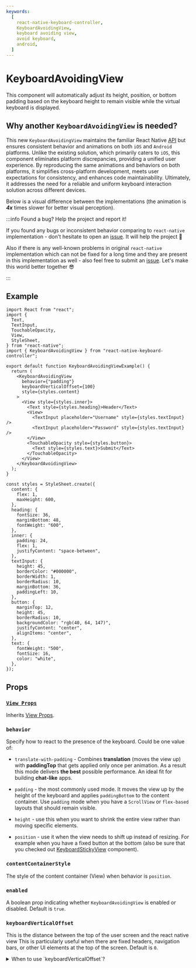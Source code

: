 ```yaml
---
keywords:
  [
    react-native-keyboard-controller,
    KeyboardAvoidingView,
    keyboard avoiding view,
    avoid keyboard,
    android,
  ]
---
```


# KeyboardAvoidingView

This component will automatically adjust its height, position, or bottom padding based on the keyboard height to remain visible while the virtual keyboard is displayed.

## Why another `KeyboardAvoidingView` is needed?

This new `KeyboardAvoidingView` maintains the familiar React Native [API](https://reactnative.dev/docs/keyboardavoidingview) but ensures consistent behavior and animations on both `iOS` and `Android` platforms. Unlike the existing solution, which primarily caters to `iOS`, this component eliminates platform discrepancies, providing a unified user experience. By reproducing the same animations and behaviors on both platforms, it simplifies cross-platform development, meets user expectations for consistency, and enhances code maintainability. Ultimately, it addresses the need for a reliable and uniform keyboard interaction solution across different devices.

Below is a visual difference between the implementations (the animation is _**4x**_ times slower for better visual perception).


<KeyboardAvoidingViewComparison />

:::info Found a bug? Help the project and report it!

If you found any bugs or inconsistent behavior comparing to `react-native` implementation - don't hesitate to open an [issue](https://github.com/kirillzyusko/react-native-keyboard-controller/issues/new?assignees=kirillzyusko&labels=bug&template=bug_report.md&title=). It will help the project 🙏

Also if there is any well-known problems in original `react-native` implementation which can not be fixed for a long time and they are present in this implementation as well - also feel free to submit an [issue](https://github.com/kirillzyusko/react-native-keyboard-controller/issues/new?assignees=kirillzyusko&labels=bug&template=bug_report.md&title=). Let's make this world better together 😎

:::

## Example

```tsx
import React from "react";
import {
  Text,
  TextInput,
  TouchableOpacity,
  View,
  StyleSheet,
} from "react-native";
import { KeyboardAvoidingView } from "react-native-keyboard-controller";

export default function KeyboardAvoidingViewExample() {
  return (
    <KeyboardAvoidingView
      behavior={"padding"}
      keyboardVerticalOffset={100}
      style={styles.content}
    >
      <View style={styles.inner}>
        <Text style={styles.heading}>Header</Text>
        <View>
          <TextInput placeholder="Username" style={styles.textInput} />
          <TextInput placeholder="Password" style={styles.textInput} />
        </View>
        <TouchableOpacity style={styles.button}>
          <Text style={styles.text}>Submit</Text>
        </TouchableOpacity>
      </View>
    </KeyboardAvoidingView>
  );
}

const styles = StyleSheet.create({
  content: {
    flex: 1,
    maxHeight: 600,
  },
  heading: {
    fontSize: 36,
    marginBottom: 48,
    fontWeight: "600",
  },
  inner: {
    padding: 24,
    flex: 1,
    justifyContent: "space-between",
  },
  textInput: {
    height: 45,
    borderColor: "#000000",
    borderWidth: 1,
    borderRadius: 10,
    marginBottom: 36,
    paddingLeft: 10,
  },
  button: {
    marginTop: 12,
    height: 45,
    borderRadius: 10,
    backgroundColor: "rgb(40, 64, 147)",
    justifyContent: "center",
    alignItems: "center",
  },
  text: {
    fontWeight: "500",
    fontSize: 16,
    color: "white",
  },
});
```

## Props

### [`View Props`](https://reactnative.dev/docs/view#props)

Inherits [View Props](https://reactnative.dev/docs/view#props).

### `behavior`

Specify how to react to the presence of the keyboard. Could be one value of:

- `translate-with-padding` - Combines **translation** (moves the view up) with **paddingTop** that gets applied only once per animation. As a result this mode delivers **the best** possible performance. An ideal fit for building **chat-like** apps.

- `padding` - the most commonly used mode. It moves the view up by the height of the keyboard and applies `paddingBottom` to the content container. Use `padding` mode when you have a `ScrollView` or `flex-based` layouts that should remain visible.

- `height` - use this when you want to shrink the entire view rather than moving specific elements.

- `position` - use it when the view needs to shift up instead of resizing. For example when you have a fixed button at the bottom (also be sure that you checked out [KeyboardStickyView](./keyboard-sticky-view) component).

### `contentContainerStyle`

The style of the content container (View) when behavior is `position`.

### `enabled`

A boolean prop indicating whether `KeyboardAvoidingView` is enabled or disabled. Default is `true`.

### `keyboardVerticalOffset`

This is the distance between the top of the user screen and the react native view This is particularly useful when there are fixed headers, navigation bars, or other UI elements at the top of the screen. Default is `0`.


<details>
  <summary>When to use `keyboardVerticalOffset`?</summary>

You should use `keyboardVerticalOffset` in the following scenarios:

- **Navigation Bars / Headers** - If your screen is inside a `Stack.Navigator` from `react-navigation`, the header height should be compensated using `keyboardVerticalOffset`:

```tsx
import { useHeaderHeight } from "@react-navigation/elements";
import { KeyboardAvoidingView } from "react-native-keyboard-controller";

const MyScreen = () => {
  const headerHeight = useHeaderHeight();

  return (
    <KeyboardAvoidingView
      behavior="padding"
      keyboardVerticalOffset={headerHeight}
    >
      <TextInput placeholder="Type here..." />
    </KeyboardAvoidingView>
  );
};
```

- **Custom Toolbars or Fixed Elements at the Top** - If your app has a fixed toolbar, status bar, or other UI elements at the top, you should offset accordingly.

- **Modal Screens with Different Layouts** - When using `KeyboardAvoidingView` inside a `Modal`, you may need to manually define the vertical offset to account for the modal’s positioning.

Below shown a visual representation of `keyboardVerticalOffset`:

<KeyboardVerticalOffset />

:::warning Translucent `StatusBar`
If you are using translucent `StatusBar` on Android, then `StatusBar` padding gets handled by `react-navigation` automatically and it will include safe-area padding in `useHeaderHeight` (i. e. `StatusBar` height will be included in the returned value and it will match iOS behavior).

If you are not using translucent `StatusBar`, then you need to include `StatusBar` height yourself:

```tsx
const headerHeight = useHeaderHeight() + (StatusBar.currentHeight ?? 0);
```

<blockquote>
  `StatusBar.currentHeight` is Android-only prop so you can use `?? 0` and don't
  write platform-specific code using `Platform.OS` or `Platform.select`.
</blockquote>

:::

</details>
